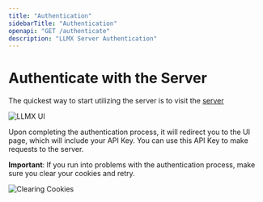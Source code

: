 ```yaml
---
title: "Authentication"
sidebarTitle: "Authentication"
openapi: "GET /authenticate"
description: "LLMX Server Authentication"
---
```


# Authenticate with the Server

The quickest way to start utilizing the server is to visit the [server](https://llmx.v1.gexapi.com/)

![LLMX UI](/images/llmx-ui.png)

Upon completing the authentication process, it will redirect you to the UI page, which will include your 
API Key. You can use this API Key to make requests to the server.

**Important**: If you run into problems with the authentication process, make sure you clear your cookies and retry.

![Clearing Cookies](/images/clear-cookies.png)



